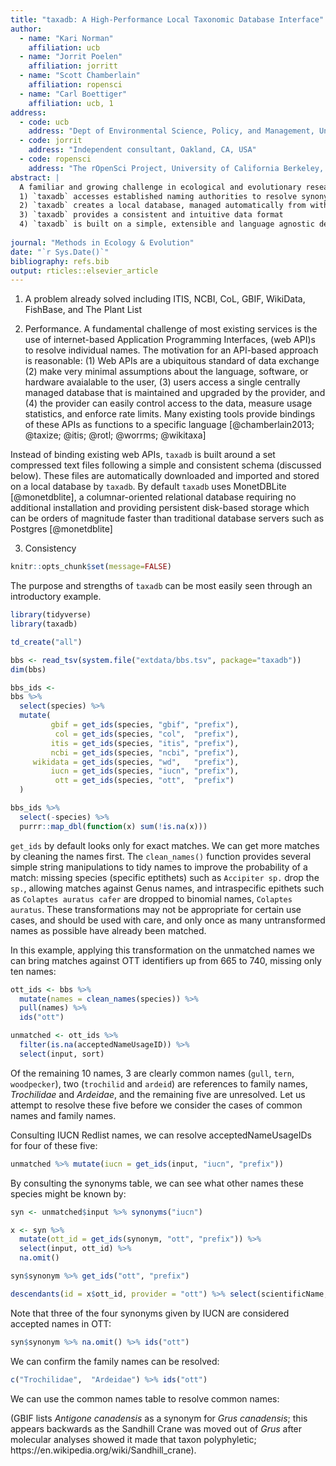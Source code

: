 ```yaml
---
title: "taxadb: A High-Performance Local Taxonomic Database Interface"
author:
  - name: "Kari Norman"
    affiliation: ucb
  - name: "Jorrit Poelen"
    affiliation: jorritt
  - name: "Scott Chamberlain"
    affiliation: ropensci      
  - name: "Carl Boettiger"
    affiliation: ucb, 1
address:
  - code: ucb
    address: "Dept of Environmental Science, Policy, and Management, University of California Berkeley, Berkeley CA 94720-3114, USA"
  - code: jorrit
    address: "Independent consultant, Oakland, CA, USA"
  - code: ropensci
    address: "The rOpenSci Project, University of California Berkeley, Berkeley CA 94720-3114, USA"
abstract: |
  A familiar and growing challenge in ecological and evolutionary research is that of reconciling scientific names of relevant taxa when combining data from separate sources. While this problem is already well understood and numerous naming authorities have been created to address the issue, most researchers lack a fast, consistent, and intuitive way to reconcile taxonomic names.  Here, we present `taxadb` R package to address this gap.  In contrast to existing tools, `taxadb` provides the following:
  1) `taxadb` accesses established naming authorities to resolve synonyms, IDs, and hiearchical classification.  
  2) `taxadb` creates a local database, managed automatically from within R, that provides fast operations on millions of taxonomic names.
  3) `taxadb` provides a consistent and intuitive data format
  4) `taxadb` is built on a simple, extensible and language agnostic design that can easily accomodiate new authorities.
  
journal: "Methods in Ecology & Evolution"
date: "`r Sys.Date()`"
bibliography: refs.bib
output: rticles::elsevier_article
---
```


1. A problem already solved  including ITIS, NCBI, CoL, GBIF, WikiData, FishBase, and The Plant List


2. Performance.  A fundamental challenge of most existing services is the use of internet-based Application Programming Interfaces, (web API)s to resolve individual names.  The motivation for an API-based approach is reasonable: (1) Web APIs are a ubiquitous standard of data exchange (2) make very minimal assumptions about the language, software, or hardware avaialable to the user, (3) users access a single centrally managed database that is maintained and upgraded by the provider, and (4) the provider can easily control access to the data, measure usage statistics, and enforce rate limits.  Many existing tools provide bindings of these APIs as functions to a specific language [@chamberlain2013; @taxize; @itis; @rotl; @worrms; @wikitaxa]

Instead of binding existing web APIs, `taxadb` is built around a set compressed text files following a simple and consistent schema (discussed below). These files are automatically downloaded and imported and stored on a local database by `taxadb`.  By default `taxadb` uses MonetDBLite [@monetdblite], a columnar-oriented relational database requiring no additional installation and providing persistent disk-based storage which can be orders of magnitude faster than traditional database servers such as Postgres [@monetdblite]

3. Consistency 


```r
knitr::opts_chunk$set(message=FALSE)
```

The purpose and strengths of `taxadb` can be most easily seen through an introductory example.  

```r
library(tidyverse)
library(taxadb)
```

```r
td_create("all")
```


```r
bbs <- read_tsv(system.file("extdata/bbs.tsv", package="taxadb"))
dim(bbs)
```


```r
bbs_ids <- 
bbs %>% 
  select(species) %>%
  mutate(
         gbif = get_ids(species, "gbif", "prefix"),
          col = get_ids(species, "col",  "prefix"),
         itis = get_ids(species, "itis", "prefix"),
         ncbi = get_ids(species, "ncbi", "prefix"),
     wikidata = get_ids(species, "wd",   "prefix"),
         iucn = get_ids(species, "iucn", "prefix"),
          ott = get_ids(species, "ott",  "prefix") 
  )

```



```r
bbs_ids %>% 
  select(-species) %>% 
  purrr::map_dbl(function(x) sum(!is.na(x)))
```

`get_ids` by default looks only for exact matches.  We can get more matches by cleaning the names first.  The `clean_names()` function provides several simple string manipulations to tidy names to improve the probability of a match: missing species (specific eptithets) such as `Accipiter sp.` drop the `sp.`, allowing matches against Genus names, and intraspecific epithets such as `Colaptes auratus cafer` are dropped to binomial names, `Colaptes auratus`.  These transformations may not be appropriate for certain use cases, and should be used with care, and only once as many untransformed names as possible have already been matched. 

In this example, applying this transformation on the unmatched names we can bring matches against OTT identifiers up from 665 to 740, missing only ten names:

```r
ott_ids <- bbs %>% 
  mutate(names = clean_names(species)) %>% 
  pull(names) %>% 
  ids("ott")

unmatched <- ott_ids %>% 
  filter(is.na(acceptedNameUsageID)) %>% 
  select(input, sort)
```

Of the remaining 10 names, 3 are clearly common names (`gull`, `tern`, `woodpecker`), two (`trochilid` and `ardeid`) are references to family names, *Trochilidae* and *Ardeidae*, and the remaining five are unresolved.  Let us attempt to resolve these five before we consider the cases of common names and family names.  

Consulting IUCN Redlist names, we can resolve acceptedNameUsageIDs for four of these five:

```r
unmatched %>% mutate(iucn = get_ids(input, "iucn", "prefix"))
```

By consulting the synonyms table, we can see what other names these species might be known by:

```r
syn <- unmatched$input %>% synonyms("iucn")
```

```r
x <- syn %>% 
  mutate(ott_id = get_ids(synonym, "ott", "prefix")) %>% 
  select(input, ott_id) %>%
  na.omit()

syn$synonym %>% get_ids("ott", "prefix")

descendants(id = x$ott_id, provider = "ott") %>% select(scientificName, taxonomicStatus, acceptedNameUsageID)
```


Note that three of the four synonyms given by IUCN are considered accepted names in OTT:

```r
syn$synonym %>% na.omit() %>% ids("ott")
```


We can confirm the family names can be resolved:

```r
c("Trochilidae",  "Ardeidae") %>% ids("ott")
```

We can use the common names table to resolve common names:



(GBIF lists *Antigone canadensis* as a synonym for *Grus canadensis*; this appears backwards as the Sandhill Crane was moved out of *Grus* after molecular analyses showed it made that taxon polyphyletic; https://en.wikipedia.org/wiki/Sandhill_crane). 


